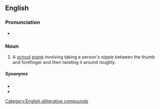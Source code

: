 ==English==

===Pronunciation===
* {{audio|en|En-au-titty twister.ogg|Audio (AU)}}

===Noun===
{{en-noun}}

# {{lb|en|vulgar|slang}} A [[school]] [[prank]] involving taking a person's nipple between the thumb and forefinger and then twisting it around roughly.

=====Synonyms=====
* {{l|en|nipple cripple}}
* {{l|en|purple nurple}}

[[Category:English alliterative compounds]]